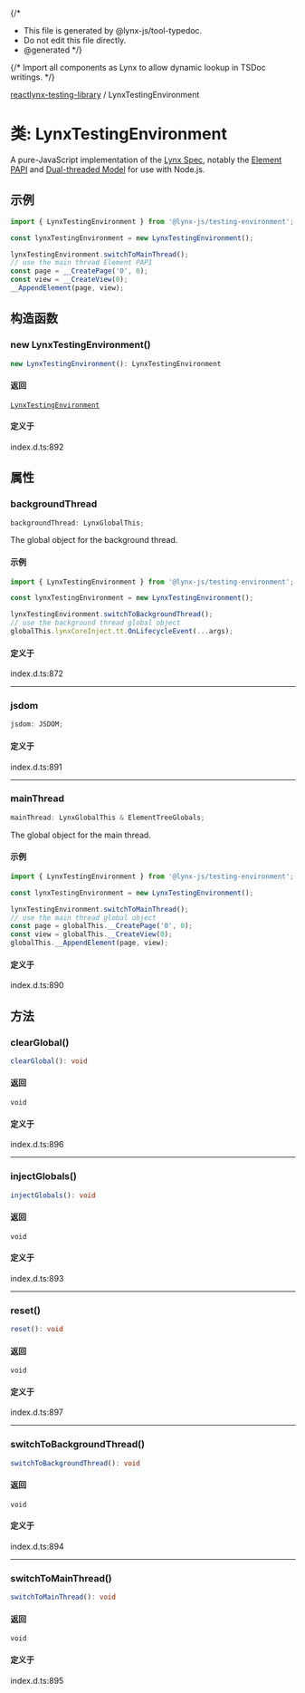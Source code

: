 {/*
* This file is generated by @lynx-js/tool-typedoc.
* Do not edit this file directly.
* @generated
*/}

{/* Import all components as Lynx to allow dynamic lookup in TSDoc writings. */}


[reactlynx-testing-library](/api/reactlynx-testing-library/index.mdx) / LynxTestingEnvironment

# 类: LynxTestingEnvironment

A pure-JavaScript implementation of the [Lynx Spec](https://lynxjs.org/guide/spec.html),
notably the [Element PAPI](https://lynxjs.org/api/engine/element-api) and [Dual-threaded Model](https://lynxjs.org/guide/spec#dual-threaded-model) for use with Node.js.

## 示例

```ts
import { LynxTestingEnvironment } from '@lynx-js/testing-environment';

const lynxTestingEnvironment = new LynxTestingEnvironment();

lynxTestingEnvironment.switchToMainThread();
// use the main thread Element PAPI
const page = __CreatePage('0', 0);
const view = __CreateView(0);
__AppendElement(page, view);

```

## 构造函数

### new LynxTestingEnvironment()

```ts
new LynxTestingEnvironment(): LynxTestingEnvironment
```

#### 返回

[`LynxTestingEnvironment`](/api/reactlynx-testing-library/Class.LynxTestingEnvironment.mdx)

#### 定义于

index.d.ts:892

## 属性

### backgroundThread

```ts
backgroundThread: LynxGlobalThis;
```

The global object for the background thread.

#### 示例

```ts
import { LynxTestingEnvironment } from '@lynx-js/testing-environment';

const lynxTestingEnvironment = new LynxTestingEnvironment();

lynxTestingEnvironment.switchToBackgroundThread();
// use the background thread global object
globalThis.lynxCoreInject.tt.OnLifecycleEvent(...args);
```

#### 定义于

index.d.ts:872

***

### jsdom

```ts
jsdom: JSDOM;
```

#### 定义于

index.d.ts:891

***

### mainThread

```ts
mainThread: LynxGlobalThis & ElementTreeGlobals;
```

The global object for the main thread.

#### 示例

```ts
import { LynxTestingEnvironment } from '@lynx-js/testing-environment';

const lynxTestingEnvironment = new LynxTestingEnvironment();

lynxTestingEnvironment.switchToMainThread();
// use the main thread global object
const page = globalThis.__CreatePage('0', 0);
const view = globalThis.__CreateView(0);
globalThis.__AppendElement(page, view);
```

#### 定义于

index.d.ts:890

## 方法

### clearGlobal()

```ts
clearGlobal(): void
```

#### 返回

`void`

#### 定义于

index.d.ts:896

***

### injectGlobals()

```ts
injectGlobals(): void
```

#### 返回

`void`

#### 定义于

index.d.ts:893

***

### reset()

```ts
reset(): void
```

#### 返回

`void`

#### 定义于

index.d.ts:897

***

### switchToBackgroundThread()

```ts
switchToBackgroundThread(): void
```

#### 返回

`void`

#### 定义于

index.d.ts:894

***

### switchToMainThread()

```ts
switchToMainThread(): void
```

#### 返回

`void`

#### 定义于

index.d.ts:895
